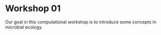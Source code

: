 # Workshop 01 {#sec-workshop-01 .unnumbered}

Our goal in this computational workshop is to introduce some concepts in microbial ecology. 